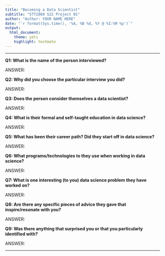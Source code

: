 ```yaml
---
title: "Becoming a Data Scientist"
subtitle: "STT2860 S22 Project 01"
author: "Author: YOUR NAME HERE"
date: "`r format(Sys.time(), '%A, %B %d, %Y @ %I:%M %p')`"
output: 
  html_document: 
    theme: yeti
    highlight: textmate
---
```

***

**Q1: What is the name of the person interviewed?**

ANSWER:

**Q2: Why did you choose the particular interview you did?**

ANSWER:

**Q3: Does the person consider themselves a data scientist?**

ANSWER:

**Q4: What is their formal and self-taught education in data science?**

ANSWER:

**Q5: What has been their career path? Did they start off in data science?**

ANSWER:

**Q6: What programs/technologies to they use when working in data science?**

ANSWER:

**Q7: What is one interesting (to you) data science problem they have worked on?**

ANSWER:

**Q8: Are there any specific pieces of advice they gave that inspire/resonate with you?**

ANSWER:

**Q9: Was there anything that surprised you or that you particularly identified with?**

ANSWER:

***

